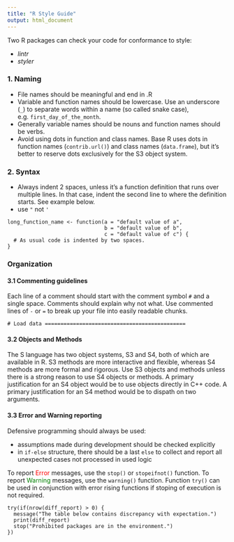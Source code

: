 ```yaml
---
title: "R Style Guide"
output: html_document
---
```


Two R packages can check your code for conformance to style: 

- *lintr*
- *styler*

### 1. Naming 

- File names should be meaningful and end in .R
- Variable and function names should be lowercase. Use an underscore (`_`) to separate words within a name (so called snake case), e.g. `first_day_of_the_month`. 
- Generally variable names should be nouns and function names should be verbs. 
- Avoid using dots in function and class names. Base R uses dots in function names (`contrib.url()`) and class names (`data.frame`), but it's better to reserve dots exclusively for the S3 object system. 

### 2. Syntax

- Always indent 2 spaces, unless it's a function definition that runs over multiple lines. In that case, indent the second line to where the definition starts. See example below. 
- use `"` not `'`

```
long_function_name <- function(a = "default value of a", 
                               b = "default value of b", 
                               c = "default value of c") {
  # As usual code is indented by two spaces.
}
```

### Organization

#### 3.1 Commenting guidelines

Each line of a comment should start with the comment symbol `#` and a single space. Comments should explain why not what. Use commented lines of `-` or `=` to break up your file into easily readable chunks. 

```
# Load data =============================================
```

#### 3.2 Objects and Methods

The S language has two object systems, S3 and S4, both of which are available in R. S3 methods are more interactive and flexible, whereas S4 methods are more formal and rigorous. Use S3 objects and methods unless there is a strong reason to use S4 objects or methods. A primary justification for an S4 object would be to use objects directly in C++ code. A primary justification for an S4 method would be to dispath on two arguments. 

#### 3.3 Error and Warning reporting

Defensive programming should always be used: 

- assumptions made during development should be checked explicitly
- in `if-else` structure, there should be a last `else` to collect and report all unexpected cases not processed in used logic

To report <span style="color: red;">Error</span> messages, use the `stop()` or `stopeifnot()` function. To report <span style="color:green">Warning</span> messages, use the `warning()` function. Function `try()` can be used in conjunction with error rising functions if stoping of execution is not required. 

```
try(if(nrow(diff_report) > 0) {
  message("The table below contains discrepancy with expectation.")
  print(diff_report)
  stop("Prohibited packages are in the environment.")
})
```


